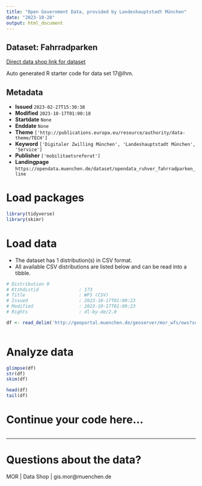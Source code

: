 ```yaml
---
title: "Open Government Data, provided by Landeshauptstadt München"
date: "2023-10-28"
output: html_document
---
```


## Dataset: Fahrradparken

[Direct data shop link for dataset](https://opendata.muenchen.de/dataset/opendata_ruhver_fahrradparken_line)

Auto generated R starter code for data set 17@lhm.

## Metadata

- **Issued** `2023-02-27T15:30:38`
- **Modified** `2023-10-17T01:00:18`
- **Startdate** `None`
- **Enddate** `None`
- **Theme** `['http://publications.europa.eu/resource/authority/data-theme/TECH']`
- **Keyword** `['Digitaler Zwilling München', 'Landeshauptstadt München', 'Service']`
- **Publisher** `['mobilitaetsreferat']`
- **Landingpage** `https://opendata.muenchen.de/dataset/opendata_ruhver_fahrradparken_line`


# Load packages

```r

library(tidyverse)
library(skimr)

```

# Load data

-   The dataset has 1 distribution(s) in CSV format.
-   All available CSV distributions are listed below and can be read into a tibble.

```r

# Distribution 0
# Ktzhdistid               : 173
# Title                    : WFS (CSV)
# Issued                   : 2023-10-17T01:00:23
# Modified                 : 2023-10-17T01:00:23
# Rights                   : dl-by-de/2.0

df <- read_delim('http://geoportal.muenchen.de/geoserver/mor_wfs/ows?service=WFS&amp;version=1.0.0&amp;request=GetFeature&amp;typeName=mor_wfs:opendata_ruhver_fahrradparken_line&amp;outputFormat=csv')



```

# Analyze data

```r

glimpse(df)
str(df)
skim(df)

head(df)
tail(df)

```

# Continue your code here...

```r

```

------------------------------------------------------------------------

# Questions about the data?

MOR | Data Shop | gis.mor@muenchen.de

